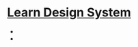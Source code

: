 # [Learn Design System](/)

- [<GithubIcon />](https://github.com/framer/framer-education)
- [<TwitterIcon />](https://twitter.com/steveruizok)
